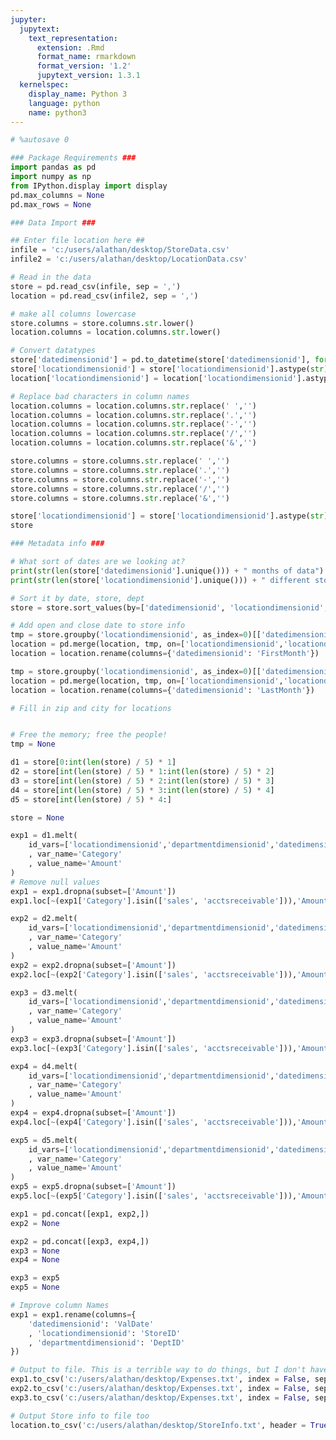 ```yaml
---
jupyter:
  jupytext:
    text_representation:
      extension: .Rmd
      format_name: rmarkdown
      format_version: '1.2'
      jupytext_version: 1.3.1
  kernelspec:
    display_name: Python 3
    language: python
    name: python3
---
```


```python
# %autosave 0

### Package Requirements ###
import pandas as pd
import numpy as np
from IPython.display import display
pd.max_columns = None
pd.max_rows = None
```

```python
### Data Import ###

## Enter file location here ##
infile = 'c:/users/alathan/desktop/StoreData.csv'
infile2 = 'c:/users/alathan/desktop/LocationData.csv'

# Read in the data
store = pd.read_csv(infile, sep = ',')
location = pd.read_csv(infile2, sep = ',')

# make all columns lowercase
store.columns = store.columns.str.lower()
location.columns = location.columns.str.lower()

# Convert datatypes
store['datedimensionid'] = pd.to_datetime(store['datedimensionid'], format='%Y%m')
store['locationdimensionid'] = store['locationdimensionid'].astype(str)
location['locationdimensionid'] = location['locationdimensionid'].astype(str)

# Replace bad characters in column names
location.columns = location.columns.str.replace(' ','')
location.columns = location.columns.str.replace('.','')
location.columns = location.columns.str.replace('-','')
location.columns = location.columns.str.replace('/','')
location.columns = location.columns.str.replace('&','')

store.columns = store.columns.str.replace(' ','')
store.columns = store.columns.str.replace('.','')
store.columns = store.columns.str.replace('-','')
store.columns = store.columns.str.replace('/','')
store.columns = store.columns.str.replace('&','')

store['locationdimensionid'] = store['locationdimensionid'].astype(str)
store
```

```python
### Metadata info ###

# What sort of dates are we looking at?
print(str(len(store['datedimensionid'].unique())) + " months of data")
print(str(len(store['locationdimensionid'].unique())) + " different stores")

# Sort it by date, store, dept
store = store.sort_values(by=['datedimensionid', 'locationdimensionid', 'departmentdimensionid'])#, ascending=1)

# Add open and close date to store info
tmp = store.groupby('locationdimensionid', as_index=0)[['datedimensionid']].min()
location = pd.merge(location, tmp, on=['locationdimensionid','locationdimensionid'])
location = location.rename(columns={'datedimensionid': 'FirstMonth'})

tmp = store.groupby('locationdimensionid', as_index=0)[['datedimensionid']].max()
location = pd.merge(location, tmp, on=['locationdimensionid','locationdimensionid'])
location = location.rename(columns={'datedimensionid': 'LastMonth'})

# Fill in zip and city for locations


# Free the memory; free the people!
tmp = None

```

```python
d1 = store[0:int(len(store) / 5) * 1]
d2 = store[int(len(store) / 5) * 1:int(len(store) / 5) * 2]
d3 = store[int(len(store) / 5) * 2:int(len(store) / 5) * 3]
d4 = store[int(len(store) / 5) * 3:int(len(store) / 5) * 4]
d5 = store[int(len(store) / 5) * 4:]

store = None
```

```python
exp1 = d1.melt(
    id_vars=['locationdimensionid','departmentdimensionid','datedimensionid']
    , var_name='Category'
    , value_name='Amount'
)
# Remove null values
exp1 = exp1.dropna(subset=['Amount'])
exp1.loc[~(exp1['Category'].isin(['sales', 'acctsreceivable'])),'Amount'] *= -1

exp2 = d2.melt(
    id_vars=['locationdimensionid','departmentdimensionid','datedimensionid']
    , var_name='Category'
    , value_name='Amount'
)
exp2 = exp2.dropna(subset=['Amount'])
exp2.loc[~(exp2['Category'].isin(['sales', 'acctsreceivable'])),'Amount'] *= -1

exp3 = d3.melt(
    id_vars=['locationdimensionid','departmentdimensionid','datedimensionid']
    , var_name='Category'
    , value_name='Amount'
)
exp3 = exp3.dropna(subset=['Amount'])
exp3.loc[~(exp3['Category'].isin(['sales', 'acctsreceivable'])),'Amount'] *= -1

exp4 = d4.melt(
    id_vars=['locationdimensionid','departmentdimensionid','datedimensionid']
    , var_name='Category'
    , value_name='Amount'
)
exp4 = exp4.dropna(subset=['Amount'])
exp4.loc[~(exp4['Category'].isin(['sales', 'acctsreceivable'])),'Amount'] *= -1

exp5 = d5.melt(
    id_vars=['locationdimensionid','departmentdimensionid','datedimensionid']
    , var_name='Category'
    , value_name='Amount'
)
exp5 = exp5.dropna(subset=['Amount'])
exp5.loc[~(exp5['Category'].isin(['sales', 'acctsreceivable'])),'Amount'] *= -1
```

```python
exp1 = pd.concat([exp1, exp2,])
exp2 = None
```

```python
exp2 = pd.concat([exp3, exp4,])
exp3 = None
exp4 = None
```

```python
exp3 = exp5
exp5 = None
```

```python
# Improve column Names
exp1 = exp1.rename(columns={
    'datedimensionid': 'ValDate'
    , 'locationdimensionid': 'StoreID'
    , 'departmentdimensionid': 'DeptID'
})

# Output to file. This is a terrible way to do things, but I don't have enough memory so 
exp1.to_csv('c:/users/alathan/desktop/Expenses.txt', index = False, sep = '\t')
exp2.to_csv('c:/users/alathan/desktop/Expenses.txt', index = False, sep = '\t', mode = 'a', header = 0)
exp3.to_csv('c:/users/alathan/desktop/Expenses.txt', index = False, sep = '\t', mode = 'a', header = 0)

# Output Store info to file too
location.to_csv('c:/users/alathan/desktop/StoreInfo.txt', header = True, index = False, sep='\t')
```

